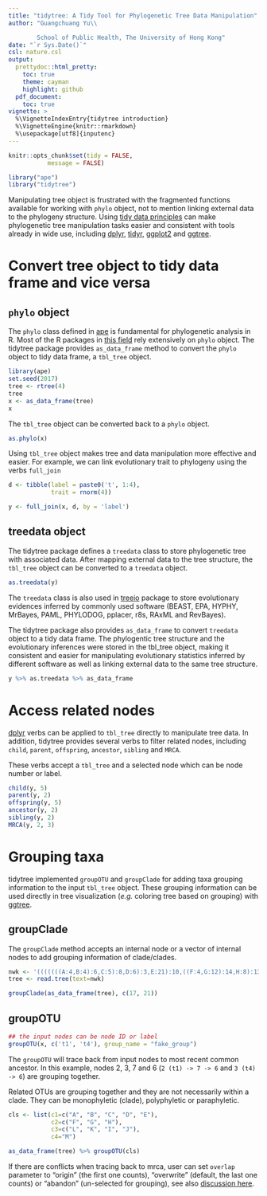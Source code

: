 ```yaml
---
title: "tidytree: A Tidy Tool for Phylogenetic Tree Data Manipulation"
author: "Guangchuang Yu\\

        School of Public Health, The University of Hong Kong"
date: "`r Sys.Date()`"
csl: nature.csl
output:
  prettydoc::html_pretty:
    toc: true
    theme: cayman
    highlight: github
  pdf_document:
    toc: true
vignette: >
  %\VignetteIndexEntry{tidytree introduction}
  %\VignetteEngine{knitr::rmarkdown}
  %\usepackage[utf8]{inputenc}
---
```


```r
knitr::opts_chunk$set(tidy = FALSE,
		   message = FALSE)
```


```r
library("ape")
library("tidytree")
```


Manipulating tree object is frustrated with the fragmented functions available
for working with `phylo` object, not to mention linking external data to the
phylogeny structure.
Using [tidy data principles](https://www.jstatsoft.org/article/view/v059i10) can
make phylogenetic tree manipulation tasks easier and consistent with tools
already in wide use,
including
[dplyr](https://cran.r-project.org/package=dplyr),
[tidyr](https://cran.r-project.org/package=tidyr),
[ggplot2](https://cran.r-project.org/package=ggplot2)
and [ggtree](https://bioconductor.org/packages/ggtree/).


# Convert tree object to tidy data frame and vice versa

## `phylo` object


The `phylo` class defined in [ape](https://cran.r-project.org/package=ape) is
fundamental for phylogenetic analysis in R. Most of the R packages
in [this field](https://CRAN.R-project.org/view=Phylogenetics) rely
extensively on `phylo` object. The tidytree package provides `as_data_frame`
method to convert the `phylo` object to tidy data frame, a `tbl_tree` object.

```r
library(ape)
set.seed(2017)
tree <- rtree(4)
tree
x <- as_data_frame(tree)
x
```

The `tbl_tree` object can be converted back to a `phylo` object.


```r
as.phylo(x)
```


Using `tbl_tree` object makes tree and data manipulation more effective and
easier. For example, we can link evolutionary trait to phylogeny using the verbs `full_join`

```r
d <- tibble(label = paste0('t', 1:4),
            trait = rnorm(4))

y <- full_join(x, d, by = 'label')
```

## treedata object


The tidytree package defines a `treedata` class to store phylogenetic tree with
associated data. After mapping external data to the tree structure, the
`tbl_tree` object can be converted to a `treedata` object.


```r
as.treedata(y)
```

The `treedata` class is also used
in [treeio](https://bioconductor.org/packages/treeio/) package to store
evolutionary evidences inferred by commonly used software (BEAST, EPA, HYPHY,
MrBayes, PAML, PHYLODOG, pplacer, r8s, RAxML and RevBayes).

The tidytree package also provides `as_data_frame` to convert `treedata` object
to a tidy data frame. The phylogentic tree structure and the evolutionary
inferences were stored in the tbl_tree object, making it consistent and easier
for manipulating evolutionary statistics inferred by different software as well
as linking external data to the same tree structure.


```r
y %>% as.treedata %>% as_data_frame
```


# Access related nodes

[dplyr](https://cran.r-project.org/package=dplyr) verbs can be applied to `tbl_tree` directly to manipulate tree data. In
addition, tidytree provides several verbs to filter related nodes, including
`child`, `parent`, `offspring`, `ancestor`, `sibling` and `MRCA`.

These verbs accept a `tbl_tree` and a selected node which can be node number or label.


```r
child(y, 5)
parent(y, 2)
offspring(y, 5)
ancestor(y, 2)
sibling(y, 2)
MRCA(y, 2, 3)
```

# Grouping taxa

tidytree implemented `groupOTU` and `groupClade` for adding taxa grouping
information to the input `tbl_tree` object. These grouping information can be
used directly in tree visualization (*e.g.* coloring tree based on grouping)
with [ggtree](https://bioconductor.org/packages/ggtree/).

## groupClade

The `groupClade` method accepts an internal node or a vector of internal nodes
to add grouping information of clade/clades.



```r
nwk <- '(((((((A:4,B:4):6,C:5):8,D:6):3,E:21):10,((F:4,G:12):14,H:8):13):13,((I:5,J:2):30,(K:11,L:11):2):17):4,M:56);'
tree <- read.tree(text=nwk)

groupClade(as_data_frame(tree), c(17, 21))
```


## groupOTU


```r
## the input nodes can be node ID or label
groupOTU(x, c('t1', 't4'), group_name = "fake_group")
```

The `groupOTU` will trace back from input nodes to most recent common ancestor.
In this example, nodes 2, 3, 7 and 6 (`2 (t1) -> 7 -> 6` and `3 (t4) -> 6`) are
grouping together.

Related OTUs are grouping together and they are not necessarily within a clade.
They can be monophyletic (clade), polyphyletic or paraphyletic.

```r
cls <- list(c1=c("A", "B", "C", "D", "E"),
            c2=c("F", "G", "H"),
            c3=c("L", "K", "I", "J"),
            c4="M")

as_data_frame(tree) %>% groupOTU(cls)
```

If there are conflicts when tracing back to mrca, user can set `overlap`
parameter to "origin" (the first one counts), "overwrite" (default, the last one
counts) or "abandon" (un-selected for grouping), see
also
[discussion here](https://groups.google.com/d/msgid/bioc-ggtree/04ca31bc-5cae-4b0b-8eed-9dd450470964%40googlegroups.com?utm_medium=email&utm_source=footer).


